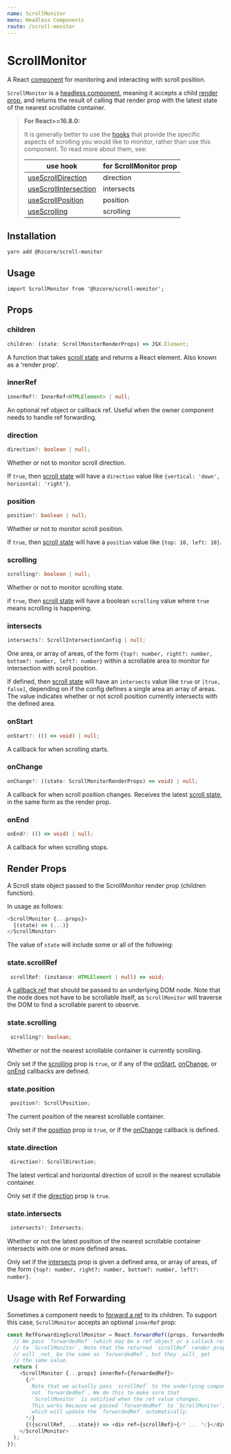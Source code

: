 ```yaml
---
name: ScrollMonitor
menu: Headless Components
route: /scroll-monitor
---
```



# ScrollMonitor

A React [component] for monitoring and interacting with scroll position.

`ScrollMonitor` is a [headless component], meaning
it accepts a child [render prop], and returns the result
of calling that render prop with the latest state of
the nearest scrollable container.

> **For React>=16.8.0:**
>
> It is generally better to use the [hooks]
> that provide the specific aspects of scrolling you would like to
> monitor, rather than use this component. To read more about them, see:
>
> | use hook                | for ScrollMonitor prop |
> | ----------------------- | ---------------------- |
> | [useScrollDirection]    | direction              |
> | [useScrollIntersection] | intersects             |
> | [useScrollPosition]     | position               |
> | [useScrolling]          | scrolling              |

## Installation

```shell
yarn add @hzcore/scroll-monitor
```

## Usage

```
import ScrollMonitor from '@hzcore/scroll-monitor';
```

## Props

### children

```ts
children: (state: ScrollMonitorRenderProps) => JSX.Element;
```

A function that takes [scroll state] and returns a React element.
Also known as a 'render prop'.

### innerRef

```ts
innerRef?: InnerRef<HTMLElement> | null;
```

An optional ref object or callback ref.
Useful when the owner component needs to handle ref forwarding.

### direction

```ts
direction?: boolean | null;
```

Whether or not to monitor scroll direction.

If `true`, then [scroll state] will have a `direction` value
like `{vertical: 'down', horizontal: 'right'}`.

### position

```ts
position?: boolean | null;
```

Whether or not to monitor scroll position.

If `true`, then [scroll state] will have a `position` value
like `{top: 10, left: 10}`.

### scrolling

```ts
scrolling?: boolean | null;
```

Whether or not to monitor scrolling state.

if `true`, then [scroll state] will have a boolean `scrolling` value
where `true` means scrolling is happening.

### intersects

```ts
intersects?: ScrollIntersectionConfig | null;
```

One area, or array of areas, of the form
`{top?: number, right?: number, bottom?: number, left?: number}`
within a scrollable area to monitor for intersection with scroll position.

If defined, then [scroll state] will have an `intersects` value
like `true` or `[true, false]`, depending on if the config defines
a single area an array of areas. The value indicates whether or not
scroll position currently intersects with the defined area.

### onStart

```ts
onStart?: (() => void) | null;
```

A callback for when scrolling starts.

### onChange

```ts
onChange?: ((state: ScrollMonitorRenderProps) => void) | null;
```

A callback for when scroll position changes.
Receives the latest [scroll state], in the same form as the render prop.

### onEnd

```ts
onEnd?: (() => void) | null;
```

A callback for when scrolling stops.

## Render Props

A Scroll state object passed to the ScrollMonitor render prop (children function).

In usage as follows:

```js
<ScrollMonitor {...props}>
  {(state) => (...)}
</ScrollMonitor>
```

The value of `state` will include some or all of the following:

### state.scrollRef

```ts
 scrollRef: (instance: HTMLElement | null) => void;
```

A [callback ref] that should be passed to an underlying DOM node.
Note that the node does not have to be scrollable itself,
as `ScrollMonitor` will traverse the DOM to find a scrollable parent
to observe.

### state.scrolling

```ts
 scrolling?: boolean;
```

Whether or not the nearest scrollable container is currently scrolling.

Only set if the [scrolling](#scrolling) prop is `true`,
or if any of the [onStart](#onstart), [onChange](#onchange), or [onEnd](#onend)
callbacks are defined.

### state.position

```ts
 position?: ScrollPosition;
```

The current position of the nearest scrollable container.

Only set if the [position](#position) prop is `true`,
or if the [onChange](#onchange) callback is defined.

### state.direction

```ts
 direction?: ScrollDirection;
```

The latest vertical and horizontal direction of scroll
in the nearest scrollable container.

Only set if the [direction](#direction) prop is `true`.

### state.intersects

```ts
 intersects?: Intersects;
```

Whether or not the latest position of the nearest scrollable container
intersects with one or more defined areas.

Only set if the [intersects](#intersects) prop
is given a defined area, or array of areas, of the form
`{top?: number, right?: number, bottom?: number, left?: number}`.

## Usage with Ref Forwarding

Sometimes a component needs to [forward a ref] to its children.
To support this case, `ScrollMonitor` accepts an optional `innerRef` prop:

```js
const RefForwardingScrollMonitor = React.forwardRef((props, forwardedRef) => {
  // We pass `forwardedRef` (which may be a ref object or a callack ref)
  // to `ScrollMonitor`. Note that the returned `scrollRef` render prop
  // will _not_ be the same as `forwardedRef`, but they _will_ get
  // the same value.
  return (
    <ScrollMonitor {...props} innerRef={forwardedRef}>
      {/*
        Note that we actually pass `scrollRef` to the underlying component,
        not `forwardedRef`. We do this to make sure that
        `ScrollMonitor` is notified when the ref value changes.
        This works because we passed `forwardedRef` to `ScrollMonitor`,
        which will update the `forwardedRef` automatically.
      */}
      {({scrollRef, ...state}) => <div ref={scrollRef}>{/* ... */}</div>}
    </ScrollMonitor>
  );
});
```

[component]: https://reactjs.org/docs/components-and-props.html
[hooks]: https://reactjs.org/docs/hooks-intro.html
[headless component]: https://medium.com/merrickchristensen/headless-user-interface-components-565b0c0f2e18
[render prop]: https://cdb.reacttraining.com/use-a-render-prop-50de598f11ce
[callback ref]: https://reactjs.org/docs/refs-and-the-dom.html#callback-refs
[forward a ref]: https://reactjs.org/docs/forwarding-refs.html
[usescrolldirection]: /use-scroll-direction
[usescrollintersection]: /use-scroll-intersection
[usescrollposition]: /use-scroll-position
[usescrolling]: /use-scrolling
[scroll state]: #render-props
